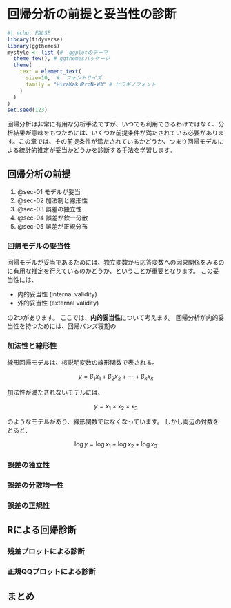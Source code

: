 # 回帰分析の前提と妥当性の診断

```r
#| echo: FALSE
library(tidyverse)
library(ggthemes)
mystyle <- list (#  ggplotのテーマ
  theme_few(), # ggthemesパッケージ
  theme(
    text = element_text(
      size=10,  #  フォントサイズ
      family = "HiraKakuProN-W3" # ヒラギノフォント
    )
  )
)
set.seed(123)
```

回帰分析は非常に有用な分析手法ですが、いつでも利用できるわけではなく、分析結果が意味をもつためには、いくつか前提条件が満たされている必要があります。この章では、その前提条件が満たされているかどうか、つまり回帰モデルによる統計的推定が妥当かどうかを診断する手法を学習します。

## 回帰分析の前提

1. @sec-01 モデルが妥当
2. @sec-02 加法制と線形性
3. @sec-03 誤差の独立性
4. @sec-04 誤差が欽一分散
5. @sec-05 誤差が正規分布

### 回帰モデルの妥当性 {#sec-01}

回帰モデルが妥当であるためには、独立変数から応答変数への因果関係をみるのに有用な推定を行えているのかどうか、ということが重要となります。
この妥当性には、

- 内的妥当性 (internal validity)
- 外的妥当性 (external validity)

の2つがあります。
ここでは、**内的妥当性**について考えます。
回帰分析が内的妥当性を持つためには、回帰バンズ寝期の

### 加法性と線形性 {#sec-02}

線形回帰モデルは、核説明変数の線形関数で表される。

$$
y = \beta _1 x_1 + \beta_2 x_2 + \cdots + \beta_k x_k
$$

加法性が満たされないモデルには、

$$
y = x_1 \times x_2 \times  x_3
$$

のようなモデルがあり、線形関数ではなくなっています。
しかし両辺の対数をとると、

$$
\log y = \log x_1 + \log x_2 + \log x_3
$$



### 誤差の独立性  {#sec-03}

### 誤差の分散均一性  {#sec-04}

### 誤差の正規性  {#sec-05}

## Rによる回帰診断

### 残差プロットによる診断

### 正規QQプロットによる診断

## まとめ
